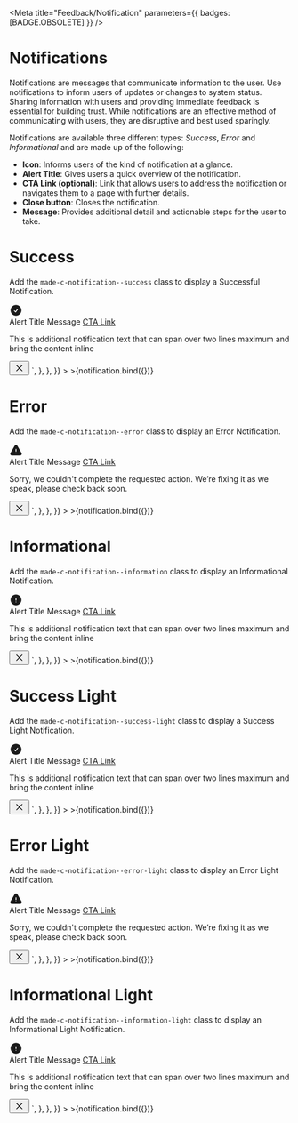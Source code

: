 
<Meta title="Feedback/Notification" parameters={{ badges: [BADGE.OBSOLETE] }} />


# Notifications

Notifications are messages that communicate information to the user. Use notifications to inform users of updates or changes to system status. Sharing information with users and providing immediate feedback is essential for building trust. While notifications are an effective method of communicating with users, they are disruptive and best used sparingly.

Notifications are available three different types: _Success_, _Error_ and _Informational_ and are made up of the following:

- **Icon**: Informs users of the kind of notification at a glance.
- **Alert Title**: Gives users a quick overview of the notification.
- **CTA Link (optional)**: Link that allows users to address the notification or navigates them to a page with further details.
- **Close button**: Closes the notification.
- **Message**: Provides additional detail and actionable steps for the user to take.

# Success

Add the `made-c-notification--success` class to display a Successful Notification.

<Canvas>
    <Story
        name="Success"
        argTypes={{
            type: {
                name: "Type",
                control: {
                    type: "radio",
                    options: [
                        "success",
                        "error",
                        "informational",
                        "success-light",
                        "error-light",
                        "informational-light",
                    ],
                },
            },
            showLink: {
                name: "Show Link",
            },
            title: {
                name: "Title",
            },
            link: {
                name: "Link",
            },
            subtitle: {
                name: "Subtitle",
            },
            showCloseButton: {
                name: "Show Close Button",
            },
        }}
        args={{
            type: "success",
            showLink: true,
            title: "Alert Title Message",
            link: "CTA Link",
            subtitle: "This is additional notification text that can span over two lines maximum and bring the content inline ",
            showCloseButton: true,
        }}
        parameters={{
            docs: {
                source: {
                    code: `<div
            class="made-c-notification made-c-notification--success"
            role="alert"
        >
            <svg
                class="made-c-notification__icon"
                width="24"
                height="24"
                viewBox="0 0 24 24"
                xmlns="http://www.w3.org/2000/svg"
            >
                <title>ui / process complete</title>
                <path
                    d="M2.25 12c0-5.385 4.365-9.75 9.75-9.75s9.75 4.365 9.75 9.75-4.365 9.75-9.75 9.75S2.25 17.385 2.25 12zm13.36-1.814a.75.75 0 10-1.22-.872l-3.236 4.53L9.53 12.22a.75.75 0 00-1.06 1.06l2.25 2.25a.75.75 0 001.14-.094l3.75-5.25z"
                    fill="currentColor"
                    fill-rule="evenodd"
                />
            </svg>
            <div class="made-c-notification__content">
                <div class="made-c-notification__title">
                    <span>Alert Title Message</span>
                    <a
                        href="#"
                        class="made-c-notification__link made-u-text-decoration-underline"
                    >
                        CTA Link
                    </a>
                </div>
                <p class="made-c-notification__subtitle">
                    This is additional notification text that can span over two lines maximum and bring the content inline
                </p>
            </div>
            <button
                type="button"
                class="made-c-notification__button-close"
            >
   <svg width="20" height="20" viewBox="0 0 20 20" fill="none" xmlns="http://www.w3.org/2000/svg">
                        <path fill-rule="evenodd" clip-rule="evenodd" d="M4.55806 4.55806C4.80214 4.31398 5.19786 4.31398 5.44194 4.55806L10 9.11612L14.5581 4.55806C14.8021 4.31398 15.1979 4.31398 15.4419 4.55806C15.686 4.80214 15.686 5.19786 15.4419 5.44194L10.8839 10L15.4419 14.5581C15.686 14.8021 15.686 15.1979 15.4419 15.4419C15.1979 15.686 14.8021 15.686 14.5581 15.4419L10 10.8839L5.44194 15.4419C5.19786 15.686 4.80214 15.686 4.55806 15.4419C4.31398 15.1979 4.31398 14.8021 4.55806 14.5581L9.11612 10L4.55806 5.44194C4.31398 5.19786 4.31398 4.80214 4.55806 4.55806Z" fill="currentColor" />
                    </svg>
            </button>
        </div>`,
                },
            },
        }}
    >
        >{notification.bind({})}
    </Story>
</Canvas>

# Error

Add the `made-c-notification--error` class to display an Error Notification.

<Canvas>
    <Story
        name="Error"
        argTypes={{
            type: {
                name: "Type",
                control: {
                    type: "radio",
                    options: [
                        "success",
                        "error",
                        "informational",
                        "success-light",
                        "error-light",
                        "informational-light",
                    ],
                },
            },
            showLink: {
                name: "Show Link",
            },
            title: {
                name: "Title",
            },
            link: {
                name: "Link",
            },
            subtitle: {
                name: "Subtitle",
            },
            showCloseButton: {
                name: "Show Close Button",
            },
        }}
        args={{
            type: "error",
            showLink: true,
            title: "Alert Title Message",
            link: "CTA Link",
            subtitle: "This is additional notification text that can span over two lines maximum and bring the content inline",
            showCloseButton: true,
        }}
        parameters={{
            docs: {
                source: {
                    code: `<div
            class="made-c-notification made-c-notification--error"
            role="alert"
        >
            <svg
                class="made-c-notification__icon"
                width="24"
                height="24"
                viewBox="0 0 24 24"
                xmlns="http://www.w3.org/2000/svg"
            >
                <title>ui / warning</title>
                <path
                    d="M9.4 4.003c1.155-2 4.043-2 5.198 0l7.354 12.748c1.154 2-.29 4.499-2.598 4.499H4.645c-2.309 0-3.752-2.5-2.598-4.5L9.4 4.004zM12 9.25a.75.75 0 01.75.75v3.75a.75.75 0 01-1.5 0V10a.75.75 0 01.75-.75zm0 8.25a.75.75 0 100-1.5.75.75 0 000 1.5z"
                    fill="currentColor"
                    fill-rule="evenodd"
                />
            </svg>
            <div class="made-c-notification__content">
                <div class="made-c-notification__title">
                    <span>Alert Title Message</span>
                    <a
                        href="#"
                        class="made-c-notification__link made-u-text-decoration-underline"
                    >
                        CTA Link
                    </a>
                </div>
                <p class="made-c-notification__subtitle">
                    Sorry, we couldn't complete the requested action. We’re
                    fixing it as we speak, please check back soon.
                </p>
            </div>
            <button
                type="button"
                class="made-c-notification__button-close"
            >
                  <svg width="20" height="20" viewBox="0 0 20 20" fill="none" xmlns="http://www.w3.org/2000/svg">
                        <path fill-rule="evenodd" clip-rule="evenodd" d="M4.55806 4.55806C4.80214 4.31398 5.19786 4.31398 5.44194 4.55806L10 9.11612L14.5581 4.55806C14.8021 4.31398 15.1979 4.31398 15.4419 4.55806C15.686 4.80214 15.686 5.19786 15.4419 5.44194L10.8839 10L15.4419 14.5581C15.686 14.8021 15.686 15.1979 15.4419 15.4419C15.1979 15.686 14.8021 15.686 14.5581 15.4419L10 10.8839L5.44194 15.4419C5.19786 15.686 4.80214 15.686 4.55806 15.4419C4.31398 15.1979 4.31398 14.8021 4.55806 14.5581L9.11612 10L4.55806 5.44194C4.31398 5.19786 4.31398 4.80214 4.55806 4.55806Z" fill="currentColor" />
                    </svg>
            </button>
        </div>`,
                },
            },
        }}
    >
        >{notification.bind({})}
    </Story>
</Canvas>

# Informational

Add the `made-c-notification--information` class to display an Informational Notification.

<Canvas>
    <Story
        name="Informational"
        argTypes={{
            type: {
                name: "Type",
                control: {
                    type: "radio",
                    options: [
                        "success",
                        "error",
                        "informational",
                        "success-light",
                        "error-light",
                        "informational-light",
                    ],
                },
            },
            showLink: {
                name: "Show Link",
            },
            title: {
                name: "Title",
            },
            link: {
                name: "Link",
            },
            subtitle: {
                name: "Subtitle",
            },
            showCloseButton: {
                name: "Show Close Button",
            },
        }}
        args={{
            type: "informational",
            showLink: true,
            title: "Alert Title Message",
            link: "CTA Link",
            subtitle: "This is additional notification text that can span over two lines maximum and bring the content inline",
            showCloseButton: true,
        }}
        parameters={{
            docs: {
                source: {
                    code: `<div
            class="made-c-notification made-c-notification--information"
            role="alert"
        >
            <svg
                class="made-c-notification__icon"
                xmlns="http://www.w3.org/2000/svg"
                width="24"
                height="24"
                viewBox="0 0 24 24"
            >
                <title>Icons / Mastercard / UI / notification</title>
                <path
                    d="M2.25 12c0-5.385 4.365-9.75 9.75-9.75s9.75 4.365 9.75 9.75-4.365 9.75-9.75 9.75S2.25 17.385 2.25 12zM12 8.25a.75.75 0 01.75.75v3.75a.75.75 0 01-1.5 0V9a.75.75 0 01.75-.75zm0 8.25a.75.75 0 100-1.5.75.75 0 000 1.5z"
                    fill="currentColor"
                    fill-rule="evenodd"
                />
            </svg>
            <div class="made-c-notification__content">
                <div class="made-c-notification__title">
                    <span>Alert Title Message</span>
                    <a
                        href="#"
                        class="made-c-notification__link made-u-text-decoration-underline"
                    >
                        CTA Link
                    </a>
                </div>
                <p class="made-c-notification__subtitle">
                    This is additional notification text that can span over two lines maximum and bring the content inline
                </p>
            </div>
            <button
                type="button"
                class="made-c-notification__button-close"
            >
                  <svg width="20" height="20" viewBox="0 0 20 20" fill="none" xmlns="http://www.w3.org/2000/svg">
                        <path fill-rule="evenodd" clip-rule="evenodd" d="M4.55806 4.55806C4.80214 4.31398 5.19786 4.31398 5.44194 4.55806L10 9.11612L14.5581 4.55806C14.8021 4.31398 15.1979 4.31398 15.4419 4.55806C15.686 4.80214 15.686 5.19786 15.4419 5.44194L10.8839 10L15.4419 14.5581C15.686 14.8021 15.686 15.1979 15.4419 15.4419C15.1979 15.686 14.8021 15.686 14.5581 15.4419L10 10.8839L5.44194 15.4419C5.19786 15.686 4.80214 15.686 4.55806 15.4419C4.31398 15.1979 4.31398 14.8021 4.55806 14.5581L9.11612 10L4.55806 5.44194C4.31398 5.19786 4.31398 4.80214 4.55806 4.55806Z" fill="currentColor" />
                    </svg>
            </button>
        </div>`,
                },
            },
        }}
    >
        >{notification.bind({})}
    </Story>
</Canvas>

# Success Light

Add the `made-c-notification--success-light` class to display a Success Light Notification.

<Canvas>
    <Story
        name="Success Light"
        argTypes={{
            type: {
                name: "Type",
                control: {
                    type: "radio",
                    options: [
                        "success",
                        "error",
                        "informational",
                        "success-light",
                        "error-light",
                        "informational-light",
                    ],
                },
            },
            showLink: {
                name: "Show Link",
            },
            title: {
                name: "Title",
            },
            link: {
                name: "Link",
            },
            subtitle: {
                name: "Subtitle",
            },
            showCloseButton: {
                name: "Show Close Button",
            },
        }}
        args={{
            type: "success-light",
            showLink: true,
            title: "Alert Title Message",
            link: "CTA Link",
            subtitle: "This is additional notification text that can span over two lines maximum and bring the content inline",
            showCloseButton: true,
        }}
        parameters={{
            docs: {
                source: {
                    code: `<div
            class="made-c-notification made-c-notification--success-light"
            role="alert"
        >
            <svg
                class="made-c-notification__icon"
                width="24"
                height="24"
                viewBox="0 0 24 24"
                xmlns="http://www.w3.org/2000/svg"
            >
                <title>ui / process complete</title>
                <path
                    d="M2.25 12c0-5.385 4.365-9.75 9.75-9.75s9.75 4.365 9.75 9.75-4.365 9.75-9.75 9.75S2.25 17.385 2.25 12zm13.36-1.814a.75.75 0 10-1.22-.872l-3.236 4.53L9.53 12.22a.75.75 0 00-1.06 1.06l2.25 2.25a.75.75 0 001.14-.094l3.75-5.25z"
                    fill="currentColor"
                    fill-rule="evenodd"
                />
            </svg>
            <div class="made-c-notification__content">
                <div class="made-c-notification__title">
                    <span>Alert Title Message</span>
                    <a
                        href="#"
                        class="made-c-notification__link made-u-text-decoration-underline"
                    >
                        CTA Link
                    </a>
                </div>
                <p class="made-c-notification__subtitle">
                    This is additional notification text that can span over two lines maximum and bring the content inline
                </p>
            </div>
            <button
                type="button"
                class="made-c-notification__button-close"
            >
                  <svg width="20" height="20" viewBox="0 0 20 20" fill="none" xmlns="http://www.w3.org/2000/svg">
                        <path fill-rule="evenodd" clip-rule="evenodd" d="M4.55806 4.55806C4.80214 4.31398 5.19786 4.31398 5.44194 4.55806L10 9.11612L14.5581 4.55806C14.8021 4.31398 15.1979 4.31398 15.4419 4.55806C15.686 4.80214 15.686 5.19786 15.4419 5.44194L10.8839 10L15.4419 14.5581C15.686 14.8021 15.686 15.1979 15.4419 15.4419C15.1979 15.686 14.8021 15.686 14.5581 15.4419L10 10.8839L5.44194 15.4419C5.19786 15.686 4.80214 15.686 4.55806 15.4419C4.31398 15.1979 4.31398 14.8021 4.55806 14.5581L9.11612 10L4.55806 5.44194C4.31398 5.19786 4.31398 4.80214 4.55806 4.55806Z" fill="currentColor" />
                    </svg>
            </button>
        </div>`,
                },
            },
        }}
    >
        >{notification.bind({})}
    </Story>
</Canvas>

# Error Light

Add the `made-c-notification--error-light` class to display an Error Light Notification.

<Canvas>
    <Story
        name="Error Light"
        argTypes={{
            type: {
                name: "Type",
                control: {
                    type: "radio",
                    options: [
                        "success",
                        "error",
                        "informational",
                        "success-light",
                        "error-light",
                        "informational-light",
                    ],
                },
            },
            showLink: {
                name: "Show Link",
            },
            title: {
                name: "Title",
            },
            link: {
                name: "Link",
            },
            subtitle: {
                name: "Subtitle",
            },
            showCloseButton: {
                name: "Show Close Button",
            },
        }}
        args={{
            type: "error-light",
            showLink: true,
            title: "Alert Title Message",
            link: "CTA Link",
            subtitle: "This is additional notification text that can span over two lines maximum and bring the content inline",
            showCloseButton: true,
        }}
        parameters={{
            docs: {
                source: {
                    code: `<div
            class="made-c-notification made-c-notification--error-light"
            role="alert"
        >
            <svg
                class="made-c-notification__icon"
                width="24"
                height="24"
                viewBox="0 0 24 24"
                xmlns="http://www.w3.org/2000/svg"
            >
                <title>ui / warning</title>
                <path
                    d="M9.4 4.003c1.155-2 4.043-2 5.198 0l7.354 12.748c1.154 2-.29 4.499-2.598 4.499H4.645c-2.309 0-3.752-2.5-2.598-4.5L9.4 4.004zM12 9.25a.75.75 0 01.75.75v3.75a.75.75 0 01-1.5 0V10a.75.75 0 01.75-.75zm0 8.25a.75.75 0 100-1.5.75.75 0 000 1.5z"
                    fill="currentColor"
                    fill-rule="evenodd"
                />
            </svg>
            <div class="made-c-notification__content">
                <div class="made-c-notification__title">
                    <span>Alert Title Message</span>
                    <a
                        href="#"
                        class="made-c-notification__link made-u-text-decoration-underline"
                    >
                        CTA Link
                    </a>
                </div>
                <p class="made-c-notification__subtitle">
                    Sorry, we couldn't complete the requested action. We’re
                    fixing it as we speak, please check back soon.
                </p>
            </div>
            <button
                type="button"
                class="made-c-notification__button-close"
            >
                 <svg width="20" height="20" viewBox="0 0 20 20" fill="none" xmlns="http://www.w3.org/2000/svg">
                        <path fill-rule="evenodd" clip-rule="evenodd" d="M4.55806 4.55806C4.80214 4.31398 5.19786 4.31398 5.44194 4.55806L10 9.11612L14.5581 4.55806C14.8021 4.31398 15.1979 4.31398 15.4419 4.55806C15.686 4.80214 15.686 5.19786 15.4419 5.44194L10.8839 10L15.4419 14.5581C15.686 14.8021 15.686 15.1979 15.4419 15.4419C15.1979 15.686 14.8021 15.686 14.5581 15.4419L10 10.8839L5.44194 15.4419C5.19786 15.686 4.80214 15.686 4.55806 15.4419C4.31398 15.1979 4.31398 14.8021 4.55806 14.5581L9.11612 10L4.55806 5.44194C4.31398 5.19786 4.31398 4.80214 4.55806 4.55806Z" fill="currentColor" />
                    </svg>
            </button>
        </div>`,
                },
            },
        }}
    >
        >{notification.bind({})}
    </Story>
</Canvas>

# Informational Light

Add the `made-c-notification--information-light` class to display an Informational Light Notification.

<Canvas>
    <Story
        name="Informational Light"
        argTypes={{
            type: {
                name: "Type",
                control: {
                    type: "radio",
                    options: [
                        "success",
                        "error",
                        "informational",
                        "success-light",
                        "error-light",
                        "informational-light",
                    ],
                },
            },
            showLink: {
                name: "Show Link",
            },
            title: {
                name: "Title",
            },
            link: {
                name: "Link",
            },
            subtitle: {
                name: "Subtitle",
            },
            showCloseButton: {
                name: "Show Close Button",
            },
        }}
        args={{
            type: "informational-light",
            showLink: true,
            title: "Alert Title Message",
            link: "CTA Link",
            subtitle: "This is additional notification text that can span over two lines maximum and bring the content inline",
            showCloseButton: true,
        }}
        parameters={{
            docs: {
                source: {
                    code: `<div
            class="made-c-notification made-c-notification--information-light"
            role="alert"
        >
            <svg
                class="made-c-notification__icon"
                xmlns="http://www.w3.org/2000/svg"
                width="24"
                height="24"
                viewBox="0 0 24 24"
            >
                <title>Icons / Mastercard / UI / notification</title>
                <path
                    d="M2.25 12c0-5.385 4.365-9.75 9.75-9.75s9.75 4.365 9.75 9.75-4.365 9.75-9.75 9.75S2.25 17.385 2.25 12zM12 8.25a.75.75 0 01.75.75v3.75a.75.75 0 01-1.5 0V9a.75.75 0 01.75-.75zm0 8.25a.75.75 0 100-1.5.75.75 0 000 1.5z"
                    fill="currentColor"
                    fill-rule="evenodd"
                />
            </svg>
            <div class="made-c-notification__content">
                <div class="made-c-notification__title">
                    <span>Alert Title Message</span>
                    <a
                        href="#"
                        class="made-c-notification__link made-u-text-decoration-underline"
                    >
                        CTA Link
                    </a>
                </div>
                <p class="made-c-notification__subtitle">
                    This is additional notification text that can span over two lines maximum and bring the content inline
                </p>
            </div>
            <button
                type="button"
                class="made-c-notification__button-close"
            >
                 <svg width="20" height="20" viewBox="0 0 20 20" fill="none" xmlns="http://www.w3.org/2000/svg">
                        <path fill-rule="evenodd" clip-rule="evenodd" d="M4.55806 4.55806C4.80214 4.31398 5.19786 4.31398 5.44194 4.55806L10 9.11612L14.5581 4.55806C14.8021 4.31398 15.1979 4.31398 15.4419 4.55806C15.686 4.80214 15.686 5.19786 15.4419 5.44194L10.8839 10L15.4419 14.5581C15.686 14.8021 15.686 15.1979 15.4419 15.4419C15.1979 15.686 14.8021 15.686 14.5581 15.4419L10 10.8839L5.44194 15.4419C5.19786 15.686 4.80214 15.686 4.55806 15.4419C4.31398 15.1979 4.31398 14.8021 4.55806 14.5581L9.11612 10L4.55806 5.44194C4.31398 5.19786 4.31398 4.80214 4.55806 4.55806Z" fill="currentColor" />
                    </svg>
            </button>
        </div>`,
                },
            },
        }}
    >
        >{notification.bind({})}
    </Story>
</Canvas>
